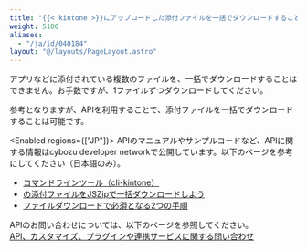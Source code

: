 ```yaml
---
title: "{{< kintone >}}にアップロードした添付ファイルを一括でダウンロードすることは可能ですか？"
weight: 5100
aliases:
  - "/ja/id/040184"
layout: "@/layouts/PageLayout.astro"
---
```




アプリなどに添付されている複数のファイルを、一括でダウンロードすることはできません。お手数ですが、1ファイルずつダウンロードしてください。

参考となりますが、APIを利用することで、添付ファイルを一括でダウンロードすることは可能です。

<Enabled regions={["JP"]}>
APIのマニュアルやサンプルコードなど、APIに関する情報はcybozu developer networkで公開しています。以下のページを参考にしてください（日本語のみ）。

* [<Kintone /> コマンドラインツール（cli-kintone）](https://cybozu.dev/ja/kintone/sdk/backup/cli-kintone/)
* [<Kintone />の添付ファイルをJSZipで一括ダウンロードしよう](https://cybozu.dev/ja/kintone/tips/development/customize/file/jszip-download/)
* [ファイルダウンロードで必須となる2つの手順](https://cybozu.dev/ja/kintone/tips/development/customize/file/steps-download-files/)

APIのお問い合わせについては、以下のページを参照してください。  
[API、カスタマイズ、プラグインや連携サービスに関する問い合わせ](/k/ja/id/040274.html)

</Enabled>
